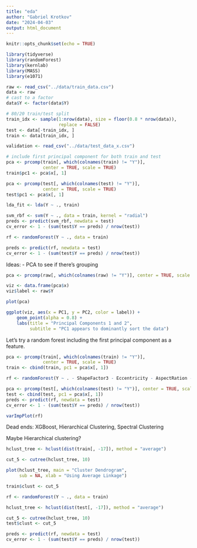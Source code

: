 ```yaml
---
title: "eda"
author: "Gabriel Krotkov"
date: "2024-04-03"
output: html_document
---
```


```r
knitr::opts_chunk$set(echo = TRUE)
```

```r
library(tidyverse)
library(randomForest)
library(kernlab)
library(MASS)
library(e1071)
```

```r
raw <- read_csv("../data/train_data.csv")
data <- raw
# cast to a factor
data$Y <- factor(data$Y)

# 80/20 train/test split
train_idx <- sample(1:nrow(data), size = floor(0.8 * nrow(data)), 
                    replace = FALSE)
test <- data[-train_idx, ]
train <- data[train_idx, ]

validation <- read_csv("../data/test_data_x.csv")

# include first principal component for both train and test
pca <- prcomp(train[, which(colnames(train) != "Y")], 
              center = TRUE, scale = TRUE)
train$pc1 <- pca$x[, 1]

pca <- prcomp(test[, which(colnames(test) != "Y")], 
              center = TRUE, scale = TRUE)
test$pc1 <- pca$x[, 1]

lda_fit <- lda(Y ~ ., train)
```

```r
svm_rbf <- svm(Y ~ ., data = train, kernel = "radial")
preds <- predict(svm_rbf, newdata = test)
cv_error <- 1 - (sum(test$Y == preds) / nrow(test))
```

```r
rf <- randomForest(Y ~ ., data = train)

preds <- predict(rf, newdata = test)
cv_error <- 1 - (sum(test$Y == preds) / nrow(test))
```

Ideas: 
- PCA to see if there's grouping

```r
pca <- prcomp(raw[, which(colnames(raw) != "Y")], center = TRUE, scale = TRUE)

viz <- data.frame(pca$x)
viz$label <- raw$Y

plot(pca)

ggplot(viz, aes(x = PC1, y = PC2, color = label)) + 
    geom_point(alpha = 0.8) + 
    labs(title = "Principal Components 1 and 2", 
         subtitle = "PC1 appears to dominantly sort the data")
```

Let's try a random forest including the first principal component as a feature.

```r
pca <- prcomp(train[, which(colnames(train) != "Y")], 
              center = TRUE, scale = TRUE)
train <- cbind(train, pc1 = pca$x[, 1])

rf <- randomForest(Y ~ . - ShapeFactor3 - Eccentricity - AspectRation - Compactness, data = train)

pca <- prcomp(test[, which(colnames(test) != "Y")], center = TRUE, scale = TRUE)
test <- cbind(test, pc1 = pca$x[, 1])
preds <- predict(rf, newdata = test)
cv_error <- 1 - (sum(test$Y == preds) / nrow(test))

varImpPlot(rf)
```

Dead ends: XGBoost, Hierarchical Clustering, Spectral Clustering

Maybe Hierarchical clustering?

```r
hclust_tree <- hclust(dist(train[, -17]), method = "average")

cut_5 <- cutree(hclust_tree, 10)

plot(hclust_tree, main = "Cluster Dendrogram", 
     sub = NA, xlab = "Using Average Linkage")

train$clust <- cut_5

rf <- randomForest(Y ~ ., data = train)

hclust_tree <- hclust(dist(test[, -17]), method = "average")

cut_5 <- cutree(hclust_tree, 10)
test$clust <- cut_5

preds <- predict(rf, newdata = test)
cv_error <- 1 - (sum(test$Y == preds) / nrow(test))
```

